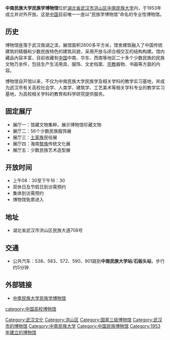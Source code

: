 '''中南民族大学民族学博物馆'''位於[[湖北省|湖北省]][[武汉市|武汉市]][[洪山区|洪山区]][[中南民族大学|中南民族大学]]内，于1953年成立并对外开放。这是[[中华人民共和国|中国]]目前唯一一座以“民族学博物馆”命名的专业性博物馆。

==历史== 
博物馆座落于武汉南湖之滨，展馆面积2600多平方米，馆舍建筑融入了中国传统建筑的精髓和少数民族特色的建筑风貌，采用开放与闭合相交互的结构构建。馆内藏品內容丰富，目前收藏有[[中华人民共和国|中国]]中南、华东、西南等地区二十多个少数民族的民族文物万余件，包括生产生活用具、服饰、文史档案、[[宗教|宗教]]器物、书画等方面的内容。

博物馆自开馆以来，不仅为中南民族大学民族学及相关学科的教学实习基地，并成为武汉市有关高校社会学、人类学、建筑学、工艺美术等相关学科专业的教学实习基地，为高校相关学科的教育和科学研究提供服务。

==固定展厅==

*展厅一：馆藏文物集粹，展示博物馆珍藏文物
*展厅二：56个少数民族服饰展
*展厅三：[[土家族|土家族]]民俗展
*展厅四：海南[[黎族|黎族]]传统文化展
*展厅五：少数民族艺术造型展

==开放时间== 

*上午08：30至下午16：30 
*双休日及节假日到访需预约
*集体到访需预约
*博物馆免票进入

==地址== 

*湖北省武汉市洪山区民族大道708号

==交通== 

*公共汽车：538、583、572、590、901路到'''中南民族大学站'''/'''石板头站'''，步行约5分钟.

==外部链接== 

*[https://web.archive.org/web/20090615202120/http://www.scuec.edu.cn/bowuguan/ 中南民族大学民族学博物馆] 
{{Museum-stub}}

[[Category:武汉文化|Category:武汉文化]]
[[Category:洪山区|Category:洪山区]]
[[Category:国家三级博物馆|Category:国家三级博物馆]]
[[Category:武汉市的博物馆|Category:武汉市的博物馆]]
[[Category:中南民族大学|Category:中南民族大学]]
[[Category:中国民族博物馆|Category:中国民族博物馆]]
[[category:中国高校博物馆|category:中国高校博物馆]]
[[Category:1953年建立的博物馆|Category:1953年建立的博物馆]]
